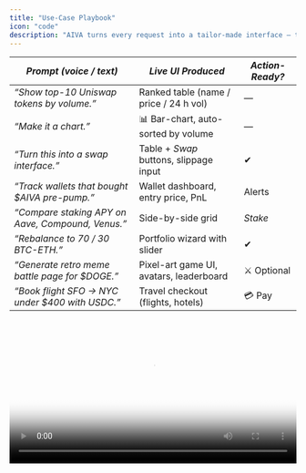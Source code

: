 ```yaml
---
title: "Use-Case Playbook"
icon: "code"
description: "AIVA turns every request into a tailor-made interface — then makes that interface do the work."
---
```


| _Prompt (voice / text)_                           | _Live UI Produced_                      | _Action-Ready?_ |
| ------------------------------------------------- | --------------------------------------- | --------------- |
| _“Show top-10 Uniswap tokens by volume.”_         | Ranked table (name / price / 24 h vol)  | —               |
| _“Make it a chart.”_                              | 📊 Bar-chart, auto-sorted by volume     | —               |
| _“Turn this into a swap interface.”_              | Table \+ _Swap_ buttons, slippage input | ✔               |
| _“Track wallets that bought \$AIVA pre-pump.”_    | Wallet dashboard, entry price, PnL      | Alerts          |
| _“Compare staking APY on Aave, Compound, Venus.”_ | Side-by-side grid                       | _Stake_         |
| _“Rebalance to 70 / 30 BTC-ETH.”_                 | Portfolio wizard with slider            | ✔               |
| _“Generate retro meme battle page for \$DOGE.”_   | Pixel-art game UI, avatars, leaderboard | ⚔ Optional      |
| _“Book flight SFO → NYC under \$400 with USDC.”_  | Travel checkout (flights, hotels)       | 💳 Pay          |

<video controls width="100%" src="/video/playbook.mp4" poster="/images/playbook-placeholder.png" preload="metadata" />

## One datasource → limitless front‑ends

Each prompt below reshapes the same on‑chain or API data in seconds, proving AIVA’s adaptive UI power.

| _Category_                               | _Prompt_                                    | _Interface Generated_         | _Ready-to-Act?_ |
| ---------------------------------------- | ------------------------------------------- | ----------------------------- | --------------- |
| **_DeFi Analytics_**                     | _“Show Uniswap pools \>\$5 M TVL.”_         | _TVL heat-map_                | _—_             |
| _“Drill into the highest pool.”_         | _Detail modal \+ LP stats_                  | _—_                           |                 |
| _“Add liquidity with 3 ETH.”_            | _LP form pre-filled_                        | _✔_                           |                 |
| **_Smart-Money_**                        | _“Visualise APE coinflows last 24 h.”_      | _Sankey graph_                | _—_             |
| _“Set alert on \>\$500 k inflow.”_       | _Alert toggle \+ webhook_                   | _✔_                           |                 |
| **_Yield Farming_**                      | _“ETH farms \>10 % APR on Arbitrum.”_       | _Card grid (APR, TVL)_        | _—_             |
| _“Stake 50 % balance in top farm.”_      | _Tx preview & sign_                         | _✔_                           |                 |
| **_NFT / Gaming_**                       | _“Floor for Pudgy Penguins.”_               | _Line chart \+ rarity table_  | _—_             |
| _“Open bidding terminal.”_               | _Bid slider \+ gas optimiser_               | _✔_                           |                 |
| **_DAO Voting_**                         | _“Snapshot proposals ending today.”_        | _Trello-style board_          | _—_             |
| _“Vote FOR on proposal 42.”_             | _Sig-popup_                                 | _✔_                           |                 |
| **_Arbitrage_**                          | _“Compare ETH price CEX vs DEX.”_           | _Spread matrix_               | _—_             |
| _“Bundle arb if spread \>0.7 %.”_        | _Tx bundle builder_                         | _✔_                           |                 |
| **_CeFi Bridge_**                        | _“Move 5 k USDC from Binance to MetaMask.”_ | _Bridge wizard_               | _✔_             |
| **_SaaS / Web2_**                        | _“Summarise last 20 Zendesk tickets.”_      | _Sentiment pie \+ issue list_ | _—_             |
| _“Email top 5 actions to support lead.”_ | _Mail composer_                             | _✔_                           |                 |
| **_Creative Fun_**                       | _“Neon landing page for my ENS.”_           | _Live HTML / CSS preview_     | _—_             |
| _“Morph into 8-bit dungeon game.”_       | _WebGL canvas \+ wallet login_              | _🎮 Optional_                 |                 |

> _Same dataset, different shapes — all in under a second._

## Why It Matters

- **Visual Agility** – Users flip between table, chart, wizard, or game without reloading a single page.
- **Zero-Code Execution** – Every UI element is already wired to wallets, paths, and on-chain safety checks.
- **Context Carry-Over** – AIVA remembers parameters across views (e.g., token list → swap) so users never re-enter data.

---

## Quick-Start (Whitelist Gate)

1. **Apply** for beta access - submit wallet & email.
2. **Get a Magic Link** → opens the AIVADesk web client.
3. **Talk or Type** – e.g., “Show ETH gas now, make it a chart”.
4. **Interact** – Sign transactions, trigger SaaS calls, or just explore.

<Note>
  Public onboarding opens after TGE; until then seat allocation is capped at 2 000 wallets.
</Note>